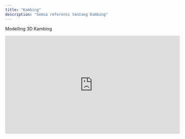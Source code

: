 ```yaml
---
title: "Kambing"
description: "Semua referensi tentang Kambing"
---
```

Modelling 3D Kambing
<iframe
  width="560"
  height="315"
  src="https://www.youtube.com/embed/EXwgNvLqJbU"
  title="YouTube video player"
  frameBorder="0"
  allow="accelerometer; autoplay; clipboard-write; encrypted-media; gyroscope; picture-in-picture"
  allowFullScreen
  style={{ width: '100%', borderRadius: '0.5rem' }}
></iframe>